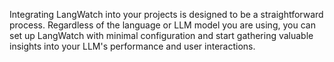 Integrating LangWatch into your projects is designed to be a straightforward process. Regardless of the language or LLM model you are using, you can set up LangWatch with minimal configuration and start gathering valuable insights into your LLM's performance and user interactions.

<CardGroup cols={2}>
  <Card title="Python Integration Guide" icon="link" href="./python/guide" />
  <Card title="TypeScript Integration Guide" icon="link" href="./typescript/guide" />
  <Card title="REST API" icon="link" href="./rest-api" />
</CardGroup>
